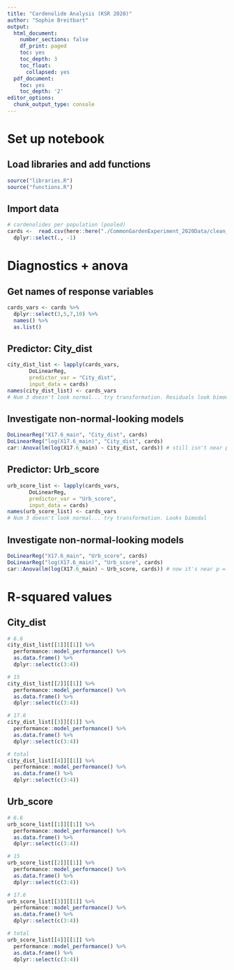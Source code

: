 ```yaml
---
title: "Cardenolide Analysis (KSR 2020)"
author: "Sophie Breitbart"
output:
  html_document:
    number_sections: false
    df_print: paged
    toc: yes
    toc_depth: 3
    toc_float:
      collapsed: yes
  pdf_document:
    toc: yes
    toc_depth: '2'
editor_options: 
  chunk_output_type: console
---
```


# Set up notebook
## Load libraries and add functions

```r
source("libraries.R")
source("functions.R")
```

## Import data
```r
# cardenolides per population (pooled)
cards <-  read.csv(here::here("./CommonGardenExperiment_2020Data/clean_data/2020_cardenolides_clean.csv")) %>%
  dplyr::select(., -1) 
```

# Diagnostics + anova
## Get names of response variables
```r
cards_vars <- cards %>%
  dplyr::select(3,5,7,10) %>%
  names() %>%
  as.list()
```

## Predictor: City_dist
```r
city_dist_list <- lapply(cards_vars,
       DoLinearReg,
       predictor_var = "City_dist",
       input_data = cards)
names(city_dist_list) <- cards_vars
# Num 3 doesn't look normal... try transformation. Residuals look bimodal

```

## Investigate non-normal-looking models
```r
DoLinearReg("X17.6_main", "City_dist", cards)
DoLinearReg("log(X17.6_main)", "City_dist", cards)
car::Anova(lm(log(X17.6_main) ~ City_dist, cards)) # still isn't near p = 0.05 so maybe not worth worrying about
```

## Predictor: Urb_score
```r
urb_score_list <- lapply(cards_vars,
       DoLinearReg,
       predictor_var = "Urb_score",
       input_data = cards)
names(urb_score_list) <- cards_vars
# Num 3 doesn't look normal... try transformation. Looks bimodal
```

## Investigate non-normal-looking models
```r
DoLinearReg("X17.6_main", "Urb_score", cards)
DoLinearReg("log(X17.6_main)", "Urb_score", cards)
car::Anova(lm(log(X17.6_main) ~ Urb_score, cards)) # now it's near p = 0.05 (it's 0.068)... so investigate further
```

# R-squared values
## City_dist
```r
# 6.6
city_dist_list[[1]][[1]] %>%
  performance::model_performance() %>%
  as.data.frame() %>%
  dplyr::select(c(3:4))

# 15
city_dist_list[[2]][[1]] %>%
  performance::model_performance() %>%
  as.data.frame() %>%
  dplyr::select(c(3:4))

# 17.6
city_dist_list[[3]][[1]] %>%
  performance::model_performance() %>%
  as.data.frame() %>%
  dplyr::select(c(3:4))

# total
city_dist_list[[4]][[1]] %>%
  performance::model_performance() %>%
  as.data.frame() %>%
  dplyr::select(c(3:4))
```

## Urb_score
```r
# 6.6
urb_score_list[[1]][[1]] %>%
  performance::model_performance() %>%
  as.data.frame() %>%
  dplyr::select(c(3:4))

# 15
urb_score_list[[2]][[1]] %>%
  performance::model_performance() %>%
  as.data.frame() %>%
  dplyr::select(c(3:4))

# 17.6
urb_score_list[[3]][[1]] %>%
  performance::model_performance() %>%
  as.data.frame() %>%
  dplyr::select(c(3:4))

# total
urb_score_list[[4]][[1]] %>%
  performance::model_performance() %>%
  as.data.frame() %>%
  dplyr::select(c(3:4))
```

